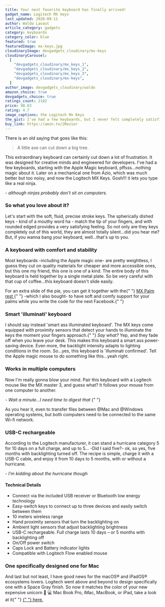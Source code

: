 ```yaml
---
title: Your next favorite keyboard has finally arrived!
gadget_name: Logitech MX keys
last_updated: 2020-09-11
author: Waldo Lavaut
article_category: gadgets
category: keyboards
category_color: blue
featured: true
featuredImage: mx-keys.jpg
cloudinaryImage: devgadgets_cloudinary/mx-keys
cloudinaryCarousel:
  [
    "devgadgets_cloudinary/mx_keys_1",
    "devgadgets_cloudinary/mx_keys_2",
    "devgadgets_cloudinary/mx_keys_3",
    "devgadgets_cloudinary/mx-keys",
  ]
author_image: devgadgets_cloudinary/waldo
amazon_choice: true
devgadgets_choice: true
ratings_count: 2102
price: 98.63
rating: 4.7
image_captions: the Logitech Mx Keys
the_gist: I've had a few keyboards, but I never felt completely satisfied with any of them, so after buying the MX master 2S -recommended by Wes Bos- mouse I discovered they also have a keyboard for programmers.
buy_link: https://amzn.to/2Rezior
---
```


<article className="mt-12 text-lg prose max-w-sm md:max-w-none text-cool-gray-500">
<p>There is an old saying that goes like this: </p>
<blockquote style={{color: "#475569"}} className="text-base">A little axe can cut down a big tree.</blockquote>
<p> This extraordinary keyboard can certainly cut down a lot of frustration. It was designed for creative minds and engineered for developers. I've had a few keyboards, starting with the Apple Magic keyboard, pffsss...nothing magic about it. Later on a mechanical one from Azio, which was much better but too noisy, and now the Logitech MX Keys. Gosh!!! it lets you type like a real ninja.</p>
  
<em className="text-base font-semibold text-cool-gray-600"> - although ninjas probably don't sit on computers.</em>

<h3>So what you love about it?</h3>
<p>
  Let's start with the soft, fluid, precise stroke keys. The spherically dished
  keys - kind of a mouthy word ha - match the tip of your fingers, and with
  rounded edged provides a very satisfying feeling. So not only are they keys
  completely out of this world, they are almost totally silent...did you hear
  me? But, if you wanna bang your keyboard, well...that's up to you.
</p>

<h3>A keyboard with comfort and stability</h3>
<p>
  Most keyboards -including the Apple magic one- are pretty weightless, I guess
  they cut on quality materials for cheaper and more accessible ones, but this
  one my friend, this one is one of a kind. The entire body of this keyboard is
  held together by a single metal plate. So be very careful with that cup of
  coffee...this keyboard doesn't slide easily.
</p>
<p>
  For an extra slide of the pie, you can get it together with the{" "}
  <a
    style={{ textDecoration: "underline", color: "#F47481" }}
    href="https://amzn.to/2GQ5KeN"
    target="\_blank"
    rel="noreferrer"
  >
    MX Palm rest
  </a>{" "}
  -which I also bought- to have soft and comfy support for your palms while you
  write the code for the next Facebook.{" "}
</p>

<Carousel carousel={props.carousel} />

<h3>Smart 'illuminati' keyboard</h3>
<p>
  I should say instead 'smart ass illuminated keyboard'. The MX keys come
  equipped with proximity sensors that detect your hands to illuminate the keys
  the moment your fingers approach.{" "}
  <em className="text-base font-semibold text-cool-gray-600">Say what?</em> Yep,
  and they fade off when you leave your desk. This makes this keyboard a smart
  ass power-saving device. Even more, the backlight intensity adapts to lighting
  conditions in the room. So...yes, this keyboard is 'illuminati confirmed'.
  Tell the Apple magic mouse to do something like this...yeah right.
</p>

<h3>Works in multiple computers</h3>
<p>
  Now I'm really gonna blow your mind. Pair this keyboard with a Logitech mouse
  like the MX master 3, and guess what? It follows your mouse from one computer
  to another.
</p>
<em className="text-base font-semibold text-cool-gray-600">
  - Wait a minute...I need time to digest that
</em>{" "}

<p>
  As you hear it, even to transfer files between @Mac and @Windows operating
  systems, but both computers need to be connected to the same Wi-fi network.
</p>

<BlogSecondaryImage carousel={props.carousel} />

<h3>USB-C rechargeable</h3>
<p>
  According to the Logitech manufacturer, it can stand a hurricane category 5
  for 10 days on a full charge, and up to 5... -Did I said five?- ok, so yes,
  five months with backlighting turned off. The recipe is simple, charge it with
  a USB-C cable, and enjoy it from 10 days to 5 months, with or without a
  hurricane.
</p>

<em className="text-base font-semibold text-cool-gray-600">
  - I'm kidding about the hurricane though
</em>

<h4>Technical Details</h4>

<ul>
<li>
  Connect via the included USB receiver or Bluetooth low energy technology
</li>

<li>
  Easy-switch keys to connect up to three devices and easily switch between them
</li>

<li>10 meters wireless range</li>

<li>Hand proximity sensors that turn the backlighting on</li>

<li>Ambient light sensors that adjust backlighting brightness</li>

<li>
  USB-C rechargeable. Full charge lasts 10 days – or 5 months with backlighting
  off
</li>

<li>On/Off power switch</li>

<li>Caps Lock and Battery indicator lights</li>

<li>Compatible with Logitech Flow enabled mouse</li>
</ul>

<h3>One specifically designed one for Mac</h3>

<p>
  And last but not least, I have good news for the macOS® and iPadOS® ecosystems
  lovers. Logitech went above and beyond to design specifically one with a Space
  Gray finish. So now it matches the color of your new expensive unicorn 🦄 💻
  Mac Book Pro, iMac, MacBook, or iPad, take a look at it{" "}
  <span>
    <a
      style={{ textDecoration: "underline", color: "#F47481" }}
      href="https://www.logitech.com/en-us/products/keyboards/mx-keys-mac-wireless-keyboard.920-009552.html"
      target="\_blank"
      rel="noreferrer"
    >
      {" "}
      here.
    </a>
  </span>
</p>

</article>
